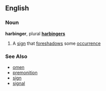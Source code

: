 ==English==
=== Noun ===
'''harbinger''', plural '''[[harbingers]]'''

#A [[sign]] that [[foreshadow]]s some [[occurrence]]

===See Also===
*[[omen]]
*[[premonition]]
*[[sign]]
*[[signal]]